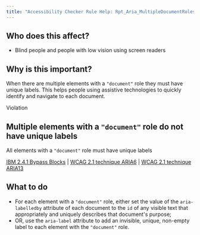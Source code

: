 ```yaml
---
title: "Accessibility Checker Rule Help: Rpt_Aria_MultipleDocumentRoles_Implicit"
---
```


<div className="toolHelp">
<Row>
<Column colLg={5} colMd={3} colSm={4} className="toolLeft">

## Who does this affect?

* Blind people and people with low vision using screen readers

## Why is this important?

When there are multiple elements with a `"document"` role they must have unique labels. This helps people using assistive technologies to quickly identify and navigate to each document.

</Column>
<Column colLg={11} colMd={5} colSm={4} className="toolMain">

<div className="level-violation">
Violation
</div>

## Multiple elements with a `"document"` role do not have unique labels
All elements with a `"document"` role must have unique labels

[IBM 2.4.1 Bypass Blocks](http://www.ibm.com/able/guidelines/ci162/bypass_blocks.html) | [WCAG 2.1 technique ARIA6](https://www.w3.org/WAI/WCAG21/Techniques/aria/ARIA6.html) | [WCAG 2.1 technique ARIA13](https://www.w3.org/WAI/WCAG21/Techniques/aria/ARIA13)

<div id="elementLocation">
</div>

## What to do

* For each element with a `"document"` role, either set the value of the `aria-labelledby` attribute of each document to the `id` of any visible text that appropriately and uniquely describes that document's purpose;
* OR, use the `aria-label` attribute to add an invisible, unique, non-empty label to each element with the `"document"` role.



</Column>
</Row>
</div>
